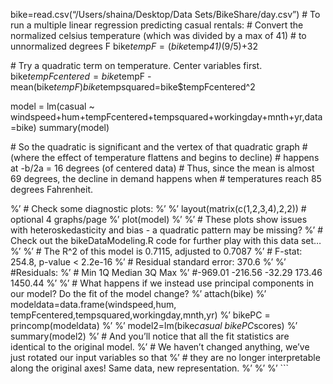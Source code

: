  bike=read.csv("/Users/shaina/Desktop/Data Sets/BikeShare/day.csv")
 # To run a multiple linear regression predicting casual rentals:
 # Convert the normalized celsius temperature (which was divided by a max of 41)
 # to unnormalized degrees F
 bike$tempF = (bike$temp*41)*(9/5)+32

 # Try a quadratic term on temperature. Center variables first.
 bike$tempFcentered = bike$tempF - mean(bike$tempF)
 bike$tempsquared=bike$tempFcentered^2



 model = lm(casual ~ windspeed+hum+tempFcentered+tempsquared+workingday+mnth+yr,data=bike)
 summary(model)


 # So the quadratic is significant and the vertex of that quadratic graph
 # (where the effect of temperature flattens and begins to decline)
 # happens at -b/2a = 16 degrees (of centered data)
 # Thus, since the mean is almost 69 degrees, the decline in demand happens when
 # temperatures reach 85 degrees Fahrenheit.

%' # Check some diagnostic plots:
%'
%' layout(matrix(c(1,2,3,4),2,2)) # optional 4 graphs/page
%' plot(model)
%'
%' # These plots show issues with heteroskedasticity and bias - a quadratic pattern may be missing?
%' # Check out the bikeDataModeling.R code for further play with this data set...
%'
%' # The R^2 of this model is 0.7115, adjusted to 0.7087
%' # F-stat: 254.8, p-value < 2.2e-16
%' # Residual standard error: 370.6
%'
%' #Residuals:
%' #    Min      1Q  Median      3Q     Max
%' #-969.01 -216.56  -32.29  173.46 1450.44
%'
%' # What happens if we instead use principal components in our model? Do the fit of the model change?
%' attach(bike)
%' modeldata=data.frame(windspeed,hum, tempFcentered,tempsquared,workingday,mnth,yr)
%' bikePC = princomp(modeldata)
%'
%' model2=lm(bike$casual ~ bikePC$scores)
%' summary(model2)
%' # And you'll notice that all the fit statistics are identical to the original model.
%' # We haven't changed anything, we've just rotated our input variables so that
%' # they are no longer interpretable along the original axes! Same data, new representation.
%'
%'
%' ```
